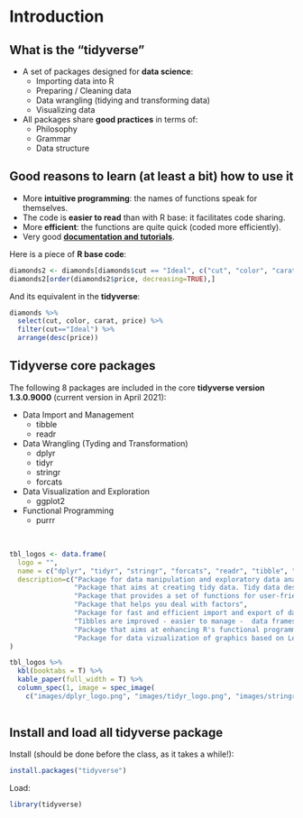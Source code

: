 # Introduction

## What is the "tidyverse"

* A set of packages designed for **data science**:
  * Importing data into R
  * Preparing / Cleaning data
  * Data wrangling (tidying and transforming data)
  * Visualizing data

* All packages share **good practices** in terms of: 
  * Philosophy
  * Grammar
  * Data structure
  
  
## Good reasons to learn (at least a bit) how to use it

* More **intuitive programming**: the names of functions speak for themselves.
* The code is **easier to read** than with R base: it facilitates code sharing.
* More **efficient**: the functions are quite quick (coded more efficiently).
* Very good [**documentation and tutorials**](https://www.tidyverse.org/learn/).

Here is a piece of **R base code**:

```r
diamonds2 <- diamonds[diamonds$cut == "Ideal", c("cut", "color", "carat", "price")]
diamonds2[order(diamonds2$price, decreasing=TRUE),]
```

And its equivalent in the **tidyverse**:

```r
diamonds %>% 
  select(cut, color, carat, price) %>%
  filter(cut=="Ideal") %>%
  arrange(desc(price))
```


## Tidyverse core packages

The following 8 packages are included in the core **tidyverse version 1.3.0.9000** (current version in April 2021):

* Data Import and Management
  * tibble
  * readr 
  
* Data Wrangling (Tyding and Transformation)
  * dplyr
  * tidyr 
  * stringr
  * forcats

* Data Visualization and Exploration
  * ggplot2

* Functional Programming
  * purrr
  

<br>

```r

tbl_logos <- data.frame(
  logo = "",
  name = c("dplyr", "tidyr", "stringr", "forcats", "readr", "tibble", "purrr", "ggplot2"),
  description=c("Package for data manipulation and exploratory data analysis.", 
                "Package that aims at creating tidy data. Tidy data describe a standard way of storing data.",
                "Package that provides a set of functions for user-friendly string manipulation.",
                "Package that helps you deal with factors", 
                "Package for fast and efficient import and export of data.", 
                "Tibbles are improved - easier to manage -  data frames.", 
                "Package that aims at enhancing R's functional programming toolkit. It provides a set of tools for working with functions and vectors.", 
                "Package for data vizualization of graphics based on Leland Wilkinson's' Grammar of Graphics: graphics are built one layer at a time.")
)

tbl_logos %>%
  kbl(booktabs = T) %>%
  kable_paper(full_width = T) %>%
  column_spec(1, image = spec_image(
    c("images/dplyr_logo.png", "images/tidyr_logo.png", "images/stringr_logo.png", "images/forcats_logo.png", "images/readr_logo.png", "images/tibble_logo.png", "images/purrr_logo.png", "images/ggplot2_logo.png"), width=380, height=270))
    
```


## Install and load all tidyverse package

Install (should be done before the class, as it takes a while!):

```r
install.packages("tidyverse")
```

Load:

```r
library(tidyverse)
```

  
  
